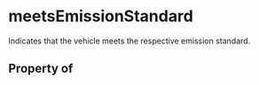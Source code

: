 # meetsEmissionStandard

Indicates that the vehicle meets the respective emission standard.

## Property of



